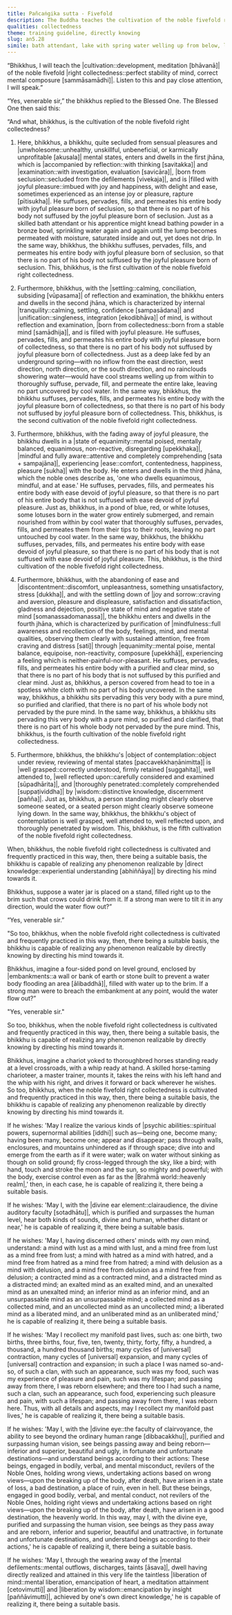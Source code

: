 ```yaml
---
title: Pañcaṅgika sutta - Fivefold
description: The Buddha teaches the cultivation of the noble fivefold right collectedness with vivid similes, and shares how one who has cultivated this can realize any phenomenon realizable by directly knowing.
qualities: collectedness
theme: training guideline, directly knowing
slug: an5.28
simile: bath attendant, lake with spring water welling up from below, lotus suffused from its tip to its root with cool water, person covered from head to toe with a white cloth, water jar filled to the brim, four-sided pond enclosed by embankments, chariot yoked to thoroughbred horses
---
```


“Bhikkhus, I will teach the |cultivation::development, meditation [bhāvanā]| of the noble fivefold |right collectedness::perfect stability of mind, correct mental composure [sammāsamādhi]|. Listen to this and pay close attention, I will speak.”

“Yes, venerable sir,” the bhikkhus replied to the Blessed One. The Blessed One then said this:

“And what, bhikkhus, is the cultivation of the noble fivefold right collectedness?

1) Here, bhikkhus, a bhikkhu, quite secluded from sensual pleasures and |unwholesome::unhealthy, unskillful, unbeneficial, or karmically unprofitable [akusala]| mental states, enters and dwells in the first jhāna, which is |accompanied by reflection::with thinking [savitakka]| and |examination::with investigation, evaluation [savicāra]|, |born from seclusion::secluded from the defilements [vivekaja]|, and is |filled with joyful pleasure::imbued with joy and happiness, with delight and ease, sometimes experienced as an intense joy or pleasure, rapture [pītisukha]|. He suffuses, pervades, fills, and permeates his entire body with joyful pleasure born of seclusion, so that there is no part of his body not suffused by the joyful pleasure born of seclusion. Just as a skilled bath attendant or his apprentice might knead bathing powder in a bronze bowl, sprinkling water again and again until the lump becomes permeated with moisture, saturated inside and out, yet does not drip. In the same way, bhikkhus, the bhikkhu suffuses, pervades, fills, and permeates his entire body with joyful pleasure born of seclusion, so that there is no part of his body not suffused by the joyful pleasure born of seclusion. This, bhikkhus, is the first cultivation of the noble fivefold right collectedness.

2) Furthermore, bhikkhus, with the |settling::calming, conciliation, subsiding [vūpasama]| of reflection and examination, the bhikkhu enters and dwells in the second jhāna, which is characterized by internal |tranquility::calming, settling, confidence [sampasādana]| and |unification::singleness, integration [ekodibhāva]| of mind, is without reflection and examination, |born from collectedness::born from a stable mind [samādhija]|, and is filled with joyful pleasure. He suffuses, pervades, fills, and permeates his entire body with joyful pleasure born of collectedness, so that there is no part of his body not suffused by joyful pleasure born of collectedness. Just as a deep lake fed by an underground spring—with no inflow from the east direction, west direction, north direction, or the south direction, and no rainclouds showering water—would have cool streams welling up from within to thoroughly suffuse, pervade, fill, and permeate the entire lake, leaving no part uncovered by cool water. In the same way, bhikkhus, the bhikkhu suffuses, pervades, fills, and permeates his entire body with the joyful pleasure born of collectedness, so that there is no part of his body not suffused by joyful pleasure born of collectedness. This, bhikkhus, is the second cultivation of the noble fivefold right collectedness.

3) Furthermore, bhikkhus, with the fading away of joyful pleasure, the bhikkhu dwells in a |state of equanimity::mental poised, mentally balanced, equanimous, non-reactive, disregarding [upekkhaka]|, |mindful and fully aware::attentive and completely comprehending [sata + sampajāna]|, experiencing |ease::comfort, contentedness, happiness, pleasure [sukha]| with the body. He enters and dwells in the third jhāna, which the noble ones describe as, 'one who dwells equanimous, mindful, and at ease.' He suffuses, pervades, fills, and permeates his entire body with ease devoid of joyful pleasure, so that there is no part of his entire body that is not suffused with ease devoid of joyful pleasure. Just as, bhikkhus, in a pond of blue, red, or white lotuses, some lotuses born in the water grow entirely submerged, and remain nourished from within by cool water that thoroughly suffuses, pervades, fills, and permeates them from their tips to their roots, leaving no part untouched by cool water. In the same way, bhikkhus, the bhikkhu suffuses, pervades, fills, and permeates his entire body with ease devoid of joyful pleasure, so that there is no part of his body that is not suffused with ease devoid of joyful pleasure. This, bhikkhus, is the third cultivation of the noble fivefold right collectedness.

4) Furthermore, bhikkhus, with the abandoning of ease and |discontentment::discomfort, unpleasantness, something unsatisfactory, stress [dukkha]|, and with the settling down of |joy and sorrow::craving and aversion, pleasure and displeasure, satisfaction and dissatisfaction, gladness and dejection, positive state of mind and negative state of mind [somanassadomanassa]|, the bhikkhu enters and dwells in the fourth jhāna, which is characterized by purification of |mindfulness::full awareness and recollection of the body, feelings, mind, and mental qualities, observing them clearly with sustained attention, free from craving and distress [sati]| through |equanimity::mental poise, mental balance, equipoise, non-reactivity, composure [upekkhā]|, experiencing a feeling which is neither-painful-nor-pleasant. He suffuses, pervades, fills, and permeates his entire body with a purified and clear mind, so that there is no part of his body that is not suffused by this purified and clear mind. Just as, bhikkhus, a person covered from head to toe in a spotless white cloth with no part of his body uncovered. In the same way, bhikkhus, a bhikkhu sits pervading this very body with a pure mind, so purified and clarified, that there is no part of his whole body not pervaded by the pure mind. In the same way, bhikkhus, a bhikkhu sits pervading this very body with a pure mind, so purified and clarified, that there is no part of his whole body not pervaded by the pure mind. This, bhikkhus, is the fourth cultivation of the noble fivefold right collectedness.

5) Furthermore, bhikkhus, the bhikkhu's |object of contemplation::object under review, reviewing of mental states [paccavekkhaṇānimitta]| is |well grasped::correctly understood, firmly retained [suggahita]|, well attended to, |well reflected upon::carefully considered and examined [sūpadhārita]|, and |thoroughly penetrated::completely comprehended [suppaṭividdha]| by |wisdom::distinctive knowledge, discernment [pañña]|. Just as, bhikkhus, a person standing might clearly observe someone seated, or a seated person might clearly observe someone lying down. In the same way, bhikkhus, the bhikkhu's object of contemplation is well grasped, well attended to, well reflected upon, and thoroughly penetrated by wisdom. This, bhikkhus, is the fifth cultivation of the noble fivefold right collectedness.

When, bhikkhus, the noble fivefold right collectedness is cultivated and frequently practiced in this way, then, there being a suitable basis, the bhikkhu is capable of realizing any phenomenon realizable by |direct knowledge::experiential understanding [abhiññāya]| by directing his mind towards it.

Bhikkhus, suppose a water jar is placed on a stand, filled right up to the brim such that crows could drink from it. If a strong man were to tilt it in any direction, would the water flow out?”

“Yes, venerable sir.”

"So too, bhikkhus, when the noble fivefold right collectedness is cultivated and frequently practiced in this way, then, there being a suitable basis, the bhikkhu is capable of realizing any phenomenon realizable by directly knowing by directing his mind towards it.

Bhikkhus, imagine a four-sided pond on level ground, enclosed by |embankments::a wall or bank of earth or stone built to prevent a water body flooding an area [ālibaddhā]|, filled with water up to the brim. If a strong man were to breach the embankment at any point, would the water flow out?”

"Yes, venerable sir."

So too, bhikkhus, when the noble fivefold right collectedness is cultivated and frequently practiced in this way, then, there being a suitable basis, the bhikkhu is capable of realizing any phenomenon realizable by directly knowing by directing his mind towards it.

Bhikkhus, imagine a chariot yoked to thoroughbred horses standing ready at a level crossroads, with a whip ready at hand. A skilled horse-taming charioteer, a master trainer, mounts it, takes the reins with his left hand and the whip with his right, and drives it forward or back wherever he wishes. So too, bhikkhus, when the noble fivefold right collectedness is cultivated and frequently practiced in this way, then, there being a suitable basis, the bhikkhu is capable of realizing any phenomenon realizable by directly knowing by directing his mind towards it.

If he wishes: 'May I realize the various kinds of |psychic abilities::spiritual powers, supernormal abilities [iddhi]| such as—being one, become many; having been many, become one; appear and disappear; pass through walls, enclosures, and mountains unhindered as if through space; dive into and emerge from the earth as if it were water; walk on water without sinking as though on solid ground; fly cross-legged through the sky, like a bird; with hand, touch and stroke the moon and the sun, so mighty and powerful; with the body, exercise control even as far as the |Brahmā world::heavenly realm|,' then, in each case, he is capable of realizing it, there being a suitable basis.

If he wishes: 'May I, with the |divine ear element::clairaudience, the divine auditory faculty [sotadhātu]|, which is purified and surpasses the human level, hear both kinds of sounds, divine and human, whether distant or near,' he is capable of realizing it, there being a suitable basis.

If he wishes: 'May I, having discerned others' minds with my own mind, understand: a mind with lust as a mind with lust, and a mind free from lust as a mind free from lust; a mind with hatred as a mind with hatred, and a mind free from hatred as a mind free from hatred; a mind with delusion as a mind with delusion, and a mind free from delusion as a mind free from delusion; a contracted mind as a contracted mind, and a distracted mind as a distracted mind; an exalted mind as an exalted mind, and an unexalted mind as an unexalted mind; an inferior mind as an inferior mind, and an unsurpassable mind as an unsurpassable mind; a collected mind as a collected mind, and an uncollected mind as an uncollected mind; a liberated mind as a liberated mind, and an unliberated mind as an unliberated mind,' he is capable of realizing it, there being a suitable basis.

If he wishes: 'May I recollect my manifold past lives, such as: one birth, two births, three births, four, five, ten, twenty, thirty, forty, fifty, a hundred, a thousand, a hundred thousand births; many cycles of [universal] contraction, many cycles of [universal] expansion, and many cycles of [universal] contraction and expansion; in such a place I was named so-and-so, of such a clan, with such an appearance, such was my food, such was my experience of pleasure and pain, such was my lifespan; and passing away from there, I was reborn elsewhere; and there too I had such a name, such a clan, such an appearance, such food, experiencing such pleasure and pain, with such a lifespan; and passing away from there, I was reborn here. Thus, with all details and aspects, may I recollect my manifold past lives,' he is capable of realizing it, there being a suitable basis.

If he wishes: 'May I, with the |divine eye::the faculty of clairvoyance, the ability to see beyond the ordinary human range [dibbacakkhu]|, purified and surpassing human vision, see beings passing away and being reborn—inferior and superior, beautiful and ugly, in fortunate and unfortunate destinations—and understand beings according to their actions: These beings, engaged in bodily, verbal, and mental misconduct, revilers of the Noble Ones, holding wrong views, undertaking actions based on wrong views—upon the breaking up of the body, after death, have arisen in a state of loss, a bad destination, a place of ruin, even in hell. But these beings, engaged in good bodily, verbal, and mental conduct, not revilers of the Noble Ones, holding right views and undertaking actions based on right views—upon the breaking up of the body, after death, have arisen in a good destination, the heavenly world. In this way, may I, with the divine eye, purified and surpassing the human vision, see beings as they pass away and are reborn, inferior and superior, beautiful and unattractive, in fortunate and unfortunate destinations, and understand beings according to their actions,' he is capable of realizing it, there being a suitable basis.

If he wishes: 'May I, through the wearing away of the |mental defilements::mental outflows, discharges, taints [āsava]|, dwell having directly realized and attained in this very life the taintless |liberation of mind::mental liberation, emancipation of heart, a meditation attainment [cetovimutti]| and |liberation by wisdom::emancipation by insight [paññāvimutti]|, achieved by one's own direct knowledge,' he is capable of realizing it, there being a suitable basis.